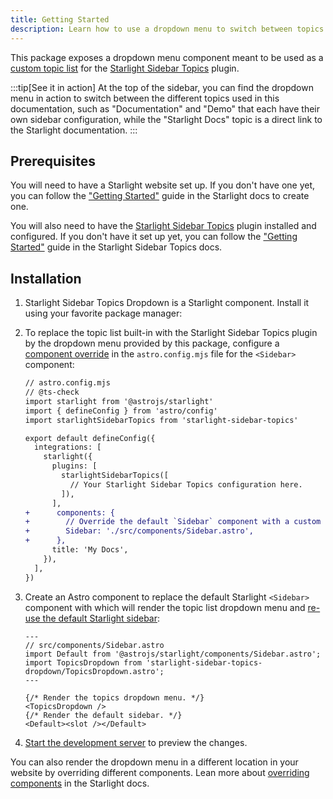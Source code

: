 ```yaml
---
title: Getting Started
description: Learn how to use a dropdown menu to switch between topics in your Starlight website.
---
```


This package exposes a dropdown menu component meant to be used as a [custom topic list](https://starlight-sidebar-topics.netlify.app/docs/guides/custom-topic-list/) for the [Starlight Sidebar Topics](https://starlight-sidebar-topics.netlify.app/) plugin.

:::tip[See it in action]
At the top of the sidebar, you can find the dropdown menu in action to switch between the different topics used in this documentation, such as "Documentation" and "Demo" that each have their own sidebar configuration, while the "Starlight Docs" topic is a direct link to the Starlight documentation.
:::

## Prerequisites

You will need to have a Starlight website set up.
If you don't have one yet, you can follow the ["Getting Started"](https://starlight.astro.build/getting-started) guide in the Starlight docs to create one.

You will also need to have the [Starlight Sidebar Topics](https://starlight-sidebar-topics.netlify.app/) plugin installed and configured.
If you don't have it set up yet, you can follow the ["Getting Started"](https://starlight-sidebar-topics.netlify.app/getting-started) guide in the Starlight Sidebar Topics docs.

## Installation


<Steps>

1. Starlight Sidebar Topics Dropdown is a Starlight component. Install it using your favorite package manager:

   <PackageManagers pkg="starlight-sidebar-topics-dropdown" />

2. To replace the topic list built-in with the Starlight Sidebar Topics plugin by the dropdown menu provided by this package, configure a [component override](https://starlight.astro.build/guides/overriding-components/#how-to-override) in the `astro.config.mjs` file for the `<Sidebar>` component:

   ```diff lang="js"
   // astro.config.mjs
   // @ts-check
   import starlight from '@astrojs/starlight'
   import { defineConfig } from 'astro/config'
   import starlightSidebarTopics from 'starlight-sidebar-topics'

   export default defineConfig({
     integrations: [
       starlight({
         plugins: [
           starlightSidebarTopics([
             // Your Starlight Sidebar Topics configuration here.
           ]),
         ],
   +      components: {
   +        // Override the default `Sidebar` component with a custom one.
   +        Sidebar: './src/components/Sidebar.astro',
   +      },
         title: 'My Docs',
       }),
     ],
   })
   ```

3. Create an Astro component to replace the default Starlight `<Sidebar>` component with which will render the topic list dropdown menu and [re-use the default Starlight sidebar](https://starlight.astro.build/guides/overriding-components/#reuse-a-built-in-component):

   ```astro
   ---
   // src/components/Sidebar.astro
   import Default from '@astrojs/starlight/components/Sidebar.astro';
   import TopicsDropdown from 'starlight-sidebar-topics-dropdown/TopicsDropdown.astro';
   ---

   {/* Render the topics dropdown menu. */}
   <TopicsDropdown />
   {/* Render the default sidebar. */}
   <Default><slot /></Default>
   ```

4. [Start the development server](https://starlight.astro.build/getting-started/#start-the-development-server) to preview the changes.

</Steps>

You can also render the dropdown menu in a different location in your website by overriding different components.
Lean more about [overriding components](https://starlight.astro.build/guides/overriding-components/) in the Starlight docs.
